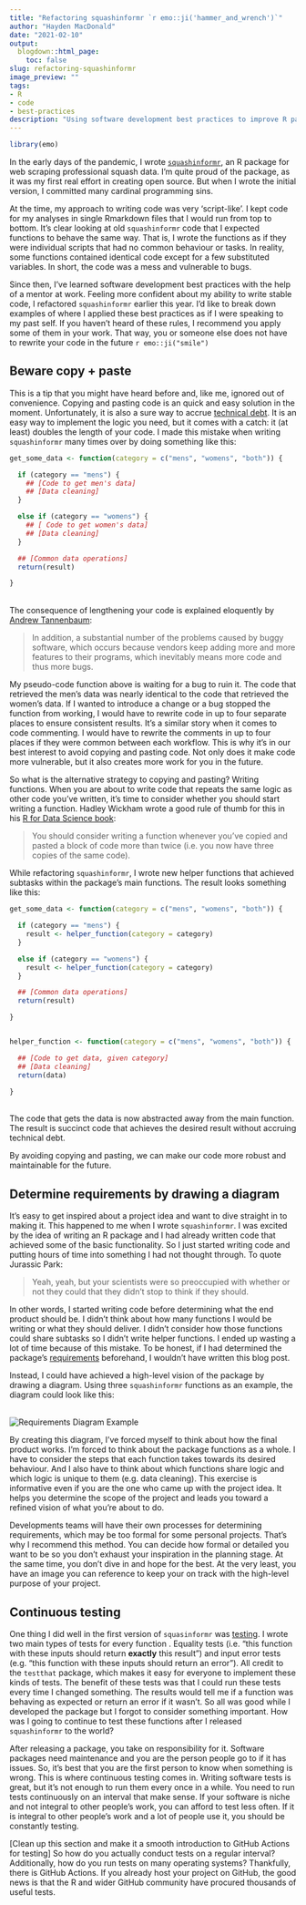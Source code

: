 ```yaml
---
title: "Refactoring squashinformr `r emo::ji('hammer_and_wrench')`"
author: "Hayden MacDonald"
date: "2021-02-10"
output:
  blogdown::html_page:
    toc: false
slug: refactoring-squashinformr
image_preview: ""
tags: 
- R
- code
- best-practices
description: "Using software development best practices to improve R package maintainability."
---
```


```r
library(emo)
```


In the early days of the pandemic, I wrote [`squashinformr`](/post/introducing-squashinformr){ target="_blank"}, an R package for web scraping professional squash data. I'm quite proud of the package, as it was my first real effort in creating open source. But when I wrote the initial version, I committed many cardinal programming sins.

At the time, my approach to writing code was very 'script-like'. I kept code for my analyses in single Rmarkdown files that I would run from top to bottom. It's clear looking at old `squashinformr` code that I expected functions to behave the same way. That is, I wrote the functions as if they were individual scripts that had no common behaviour or tasks. In reality, some functions contained identical code except for a few substituted variables. In short, the code was a mess and vulnerable to bugs.

Since then, I've learned software development best practices with the help of a mentor at work. Feeling more confident about my ability to write stable code, I refactored `squashinformr` earlier this year. I'd like to break down examples of where I applied these best practices as if I were speaking to my past self. If you haven't heard of these rules, I recommend you apply some of them in your work. That way, you or someone else does not have to rewrite your code in the future `r emo::ji("smile")`
&nbsp;  

## Beware copy + paste

This is a tip that you might have heard before and, like me, ignored out of convenience. Copying and pasting code is an quick and easy solution in the moment. Unfortunately, it is also a sure way to accrue [technical debt](https://en.wikipedia.org/wiki/Technical_debt){ target="_blank" }. It is an easy way to implement the logic you need, but it comes with a catch: it (at least) doubles the length of your code. I made this mistake when writing `squashinformr` many times over by doing something like this: 

```r
get_some_data <- function(category = c("mens", "womens", "both")) {

  if (category == "mens") {
  	## [Code to get men's data]
  	## [Data cleaning]
  }

  else if (category == "womens") {
  	## [ Code to get women's data]
  	## [Data cleaning]
  }

  ## [Common data operations]
  return(result)

}
```
&nbsp;  
The consequence of lengthening your code is explained eloquently by [Andrew Tannenbaum](https://books.google.co.uk/books?id=Pd-z64SJRBAC&newbks=0&hl=en&source=newbks_fb&redir_esc=y){ target="_blank" }:

>In addition, a substantial number of the problems caused by buggy software, which occurs because vendors keep adding more and more features to their programs, which inevitably means more code and thus more bugs.

My pseudo-code function above is waiting for a bug to ruin it. The code that retrieved the men's data was nearly identical to the code that retrieved the women's data. If I wanted to introduce a change or a bug stopped the function from working, I would have to rewrite code in up to four separate places to ensure consistent results. It's a similar story when it comes to code commenting. I would have to rewrite the comments in up to four places if they were common between each workflow. This is why it's in our best interest to avoid copying and pasting code. Not only does it make code more vulnerable, but it also creates more work for you in the future.

So what is the alternative strategy to copying and pasting? Writing functions. When you are about to write code that repeats the same logic as other code you've written, it's time to consider whether you should start writing a function. Hadley Wickham wrote a good rule of thumb for this in his [R for Data Science book](https://r4ds.had.co.nz/functions.html){ target="_blank" }:

> You should consider writing a function whenever you've copied and pasted a block of code more than twice (i.e. you now have three copies of the same code).

While refactoring `squashinformr`, I wrote new helper functions that achieved subtasks within the package's main functions. The result looks something like this:

```r
get_some_data <- function(category = c("mens", "womens", "both")) {

  if (category == "mens") {
    result <- helper_function(category = category)
  }

  else if (category == "womens") {
    result <- helper_function(category = category)
  }

  ## [Common data operations]
  return(result)

}


helper_function <- function(category = c("mens", "womens", "both")) {

  ## [Code to get data, given category]
  ## [Data cleaning]
  return(data)

}
```
&nbsp;  
The code that gets the data is now abstracted away from the main function. The result is succinct code that achieves the desired result without accruing technical debt. 

By avoiding copying and pasting, we can make our code more robust and maintainable for the future.

## Determine requirements by drawing a diagram

It's easy to get inspired about a project idea and want to dive straight in to making it. This happened to me when I wrote `squashinformr`. I was excited by the idea of writing an R package and I had already written code that achieved some of the basic functionality. So I just started writing code and putting hours of time into something I had not thought through. To quote Jurassic Park:

> Yeah, yeah, but your scientists were so preoccupied with whether or not they could that they didn't stop to think if they should.

In other words, I started writing code before determining what the end product should be. I didn't think about how many functions I would be writing or what they should deliver. I didn't consider how those functions could share subtasks so I didn't write helper functions. I ended up wasting a lot of time because of this mistake. To be honest, if I had determined the package's [requirements](https://en.wikipedia.org/wiki/Software_requirements){ target="_blank" } beforehand, I wouldn't have written this blog post.

Instead, I could have achieved a high-level vision of the package by drawing a diagram. Using three `squashinformr` functions as an example, the diagram could look like this:  
&nbsp;  

<img src="/squashinformr-diagram-2.png" alt="Requirements Diagram Example" />

By creating this diagram, I've forced myself to think about how the final product works. I'm forced to think about the package functions as a whole. I have to consider the steps that each function takes towards its desired behaviour. And I also have to think about which functions share logic and which logic is unique to them (e.g. data cleaning). This exercise is informative even if you are the one who came up with the project idea. It helps you determine the scope of the project and leads you toward a refined vision of what you're about to do.

Developments teams will have their own processes for determining requirements, which may be too formal for some personal projects. That's why I recommend this method. You can decide how formal or detailed you want to be so you don't exhaust your inspiration in the planning stage. At the same time, you don't dive in and hope for the best. At the very least, you have an image you can reference to keep your on track with the high-level purpose of your project.

## Continuous testing

One thing I did well in the first version of `squasinformr` was [testing](https://r-pkgs.org/tests.html){ target="_blank" }. I wrote two main types of tests for every function . Equality tests (i.e. "this function with these inputs should return **exactly** this result") and input error tests (e.g. "this function with these inputs should return an error"). All credit to the `testthat` package, which makes it easy for everyone to implement these kinds of tests. The benefit of these tests was that I could run these tests every time I changed something. The results would tell me if a function was behaving as expected or return an error if it wasn't. So all was good while I developed the package but I forgot to consider something important. How was I going to continue to test these functions after I released `squashinformr` to the world?

After releasing a package, you take on responsibility for it. Software packages need maintenance and you are the person people go to if it has issues. So, it's best that you are the first person to know when something is wrong. This is where continuous testing comes in. Writing software tests is great, but it's not enough to run them every once in a while. You need to run tests continuously on an interval that make sense. If your software is niche and not integral to other people's work, you can afford to test less often. If it is integral to other people's work and a lot of people use it, you should be constantly testing.


[Clean up this section and make it a smooth introduction to GitHub Actions for testing]
So how do you actually conduct tests on a regular interval? Additionally, how do you run tests on many operating systems? Thankfully, there is GitHub Actions. If you already host your project on GitHub, the good news is that the R and wider GitHub community have procured thousands of useful tests.

